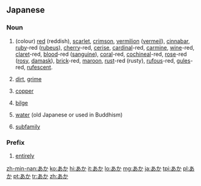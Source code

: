 ==Japanese==
===Noun===
{{ja-noun|アカ}}

# {{ja-def|赤|朱|紅|緋}} (colour) [[red]] (reddish), [[scarlet]], [[crimson]], [[vermilion]] ([[vermeil]]), [[cinnabar]], [[ruby]]-red ([[rubeus]]), [[cherry]]-red, [[cerise]], [[cardinal]]-red, [[carmine]], [[wine]]-red, [[claret]]-red, [[blood]]-red ([[sanguine]]), [[coral]]-red, [[cochineal]]-red, [[rose]]-red ([[rosy]], [[damask]]), [[brick]]-red, [[maroon]], [[rust]]-red (rusty), [[rufous]]-red, [[gules]]-red, [[rufescent]].  
# {{ja-def|垢}} [[dirt]], [[grime]]
# {{ja-def|銅}} [[copper]]
# {{ja-def|淦}} [[bilge]]
# {{ja-def|閼伽}} [[water]] (old Japanese or used in Buddhism)
# {{ja-def|亜科}} [[subfamily]]

===Prefix===
{{ja-pos|prefix}}

# {{ja-def|赤}} [[entirely]]

[[zh-min-nan:あか]]
[[ko:あか]]
[[hi:あか]]
[[it:あか]]
[[lo:あか]]
[[mg:あか]]
[[ja:あか]]
[[tpi:あか]]
[[pl:あか]]
[[pt:あか]]
[[tr:あか]]
[[zh:あか]]